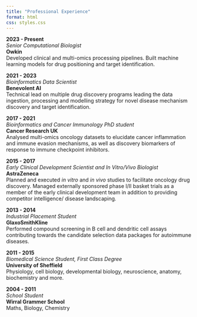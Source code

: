 ```yaml
---
title: "Professional Experience"
format: html
css: styles.css
---
```


::: {.timeline}
  
::: {.timeline-item}
**2023 - Present**  
*Senior Computational Biologist*     
**Owkin**  
Developed clinical and multi-omics processing pipelines. Built machine learning models for drug positioning and target identification.
:::

::: {.timeline-item}
**2021 - 2023**  
*Bioinformatics Data Scientist*       
**Benevolent AI**  
Technical lead on multiple drug discovery programs leading the data ingestion, processing and modelling strategy for novel disease mechanism discovery and target identification.
:::

::: {.timeline-item}
**2017 - 2021**  
*Bioinformatics and Cancer Immunology PhD student*      
**Cancer Research UK**  
Analysed multi-omics oncology datasets to elucidate cancer inflammation and immune evasion mechanisms, as well as discovery biomarkers of response to immune checkpoint inhibitors.
:::

::: {.timeline-item}
**2015 - 2017**     
*Early Clinical Development Scientist and In Vitro/Vivo Biologist*    
**AstraZeneca**     
Planned and executed *in vitro* and *in vivo* studies to facilitate oncology drug discovery. Managed externally sponsored phase I/II basket trials as a member of the early clinical development team in addition to providing competitor intelligence/ disease landscaping.
:::

::: {.timeline-item}
**2013 - 2014**     
*Industrial Placement Student*     
**GlaxoSmithKline**     
Performed compound screening in B cell and dendritic cell assays contributing towards the candidate selection data packages for autoimmune diseases.
:::

::: {.timeline-item}
**2011 - 2015**     
*Biomedical Science Student, First Class Degree*     
**University of Sheffield**     
Physiology, cell biology, developmental biology, neuroscience, anatomy, biochemistry and more.
:::

::: {.timeline-item}
**2004 - 2011**     
*School Student*     
**Wirral Grammer School**     
Maths, Biology, Chemistry
:::

:::
